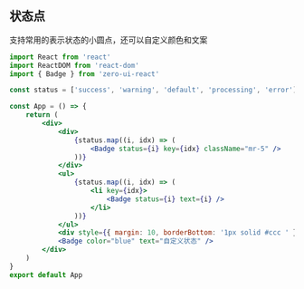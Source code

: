 ## 状态点

支持常用的表示状态的小圆点，还可以自定义颜色和文案

```jsx
import React from 'react'
import ReactDOM from 'react-dom'
import { Badge } from 'zero-ui-react'

const status = ['success', 'warning', 'default', 'processing', 'error']

const App = () => {
    return (
        <div>
            <div>
                {status.map((i, idx) => (
                    <Badge status={i} key={idx} className="mr-5" />
                ))}
            </div>
            <ul>
                {status.map((i, idx) => (
                    <li key={idx}>
                        <Badge status={i} text={i} />
                    </li>
                ))}
            </ul>
            <div style={{ margin: 10, borderBottom: '1px solid #ccc ' }}></div>
            <Badge color="blue" text="自定义状态" />
        </div>
    )
}
export default App
```

